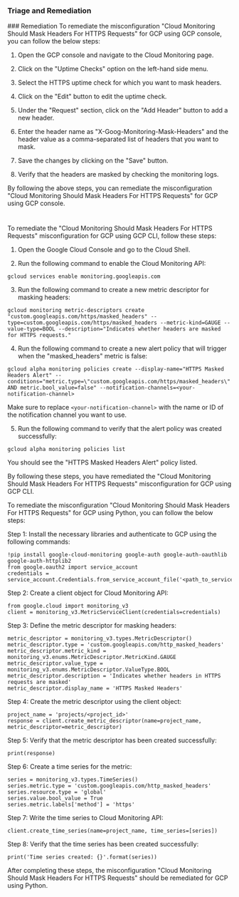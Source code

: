 
### Triage and Remediation
<Tabs>
<Tab title='Remediation'>
### Remediation

<AccordionGroup>
<Accordion title='Using Console' defaultOpen='true'>
To remediate the misconfiguration "Cloud Monitoring Should Mask Headers For HTTPS Requests" for GCP using GCP console, you can follow the below steps:

1. Open the GCP console and navigate to the Cloud Monitoring page.

2. Click on the "Uptime Checks" option on the left-hand side menu.

3. Select the HTTPS uptime check for which you want to mask headers.

4. Click on the "Edit" button to edit the uptime check.

5. Under the "Request" section, click on the "Add Header" button to add a new header.

6. Enter the header name as "X-Goog-Monitoring-Mask-Headers" and the header value as a comma-separated list of headers that you want to mask.

7. Save the changes by clicking on the "Save" button.

8. Verify that the headers are masked by checking the monitoring logs.

By following the above steps, you can remediate the misconfiguration "Cloud Monitoring Should Mask Headers For HTTPS Requests" for GCP using GCP console.

#
</Accordion>

<Accordion title='Using CLI'>
To remediate the "Cloud Monitoring Should Mask Headers For HTTPS Requests" misconfiguration for GCP using GCP CLI, follow these steps:

1. Open the Google Cloud Console and go to the Cloud Shell.

2. Run the following command to enable the Cloud Monitoring API:

```
gcloud services enable monitoring.googleapis.com
```

3. Run the following command to create a new metric descriptor for masking headers:

```
gcloud monitoring metric-descriptors create "custom.googleapis.com/https/masked_headers" --type=custom.googleapis.com/https/masked_headers --metric-kind=GAUGE --value-type=BOOL --description="Indicates whether headers are masked for HTTPS requests."
```

4. Run the following command to create a new alert policy that will trigger when the "masked_headers" metric is false:

```
gcloud alpha monitoring policies create --display-name="HTTPS Masked Headers Alert" --conditions="metric.type=\"custom.googleapis.com/https/masked_headers\" AND metric.bool_value=false" --notification-channels=<your-notification-channel>
```

Make sure to replace `<your-notification-channel>` with the name or ID of the notification channel you want to use.

5. Run the following command to verify that the alert policy was created successfully:

```
gcloud alpha monitoring policies list
```

You should see the "HTTPS Masked Headers Alert" policy listed.

By following these steps, you have remediated the "Cloud Monitoring Should Mask Headers For HTTPS Requests" misconfiguration for GCP using GCP CLI.
</Accordion>

<Accordion title='Using Python'>
To remediate the misconfiguration "Cloud Monitoring Should Mask Headers For HTTPS Requests" for GCP using Python, you can follow the below steps:

Step 1: Install the necessary libraries and authenticate to GCP using the following commands:

```
!pip install google-cloud-monitoring google-auth google-auth-oauthlib google-auth-httplib2
from google.oauth2 import service_account
credentials = service_account.Credentials.from_service_account_file('<path_to_service_account_key_file>')
```

Step 2: Create a client object for Cloud Monitoring API:

```
from google.cloud import monitoring_v3
client = monitoring_v3.MetricServiceClient(credentials=credentials)
```

Step 3: Define the metric descriptor for masking headers:

```
metric_descriptor = monitoring_v3.types.MetricDescriptor()
metric_descriptor.type = 'custom.googleapis.com/http_masked_headers'
metric_descriptor.metric_kind = monitoring_v3.enums.MetricDescriptor.MetricKind.GAUGE
metric_descriptor.value_type = monitoring_v3.enums.MetricDescriptor.ValueType.BOOL
metric_descriptor.description = 'Indicates whether headers in HTTPS requests are masked'
metric_descriptor.display_name = 'HTTPS Masked Headers'
```

Step 4: Create the metric descriptor using the client object:

```
project_name = 'projects/<project_id>'
response = client.create_metric_descriptor(name=project_name, metric_descriptor=metric_descriptor)
```

Step 5: Verify that the metric descriptor has been created successfully:

```
print(response)
```

Step 6: Create a time series for the metric:

```
series = monitoring_v3.types.TimeSeries()
series.metric.type = 'custom.googleapis.com/http_masked_headers'
series.resource.type = 'global'
series.value.bool_value = True
series.metric.labels['method'] = 'https'
```

Step 7: Write the time series to Cloud Monitoring API:

```
client.create_time_series(name=project_name, time_series=[series])
```

Step 8: Verify that the time series has been created successfully:

```
print('Time series created: {}'.format(series))
```

After completing these steps, the misconfiguration "Cloud Monitoring Should Mask Headers For HTTPS Requests" should be remediated for GCP using Python.
</Accordion>

</AccordionGroup>
</Tab>
</Tabs>
